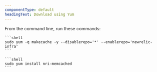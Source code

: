 ```yaml
---
componentType: default
headingText: Download using Yum
---
```


From the command line, run these commands:

    ```shell
    sudo yum -q makecache -y --disablerepo='*' --enablerepo='newrelic-infra'
    ```

    ```shell
    sudo yum install nri-memcached
    ```